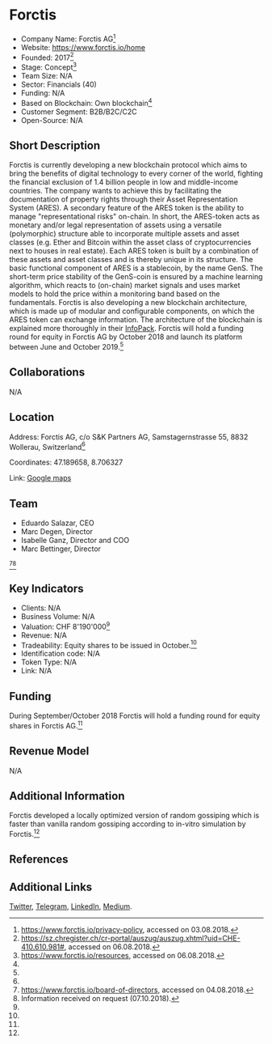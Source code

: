 = Forctis =

*Company Name: Forctis AG<ref name="Privacy">https://www.forctis.io/privacy-policy, accessed on 03.08.2018.</ref>
*Website: https://www.forctis.io/home
*Founded: 2017<ref name="Handelsregister">https://sz.chregister.ch/cr-portal/auszug/auszug.xhtml?uid=CHE-410.610.981#, accessed on 06.08.2018.</ref>
*Stage: Concept<ref name="InfoPack">https://www.forctis.io/resources, accessed on 06.08.2018.</ref>
*Team Size: N/A
*Sector: Financials (40)
*Funding: N/A
*Based on Blockchain: Own blockchain<ref name="InfoPack"/>
*Customer Segment: B2B/B2C/C2C
*Open-Source: N/A

==Short Description==
Forctis is currently developing a new blockchain protocol which aims to bring the benefits of digital technology to every corner of the world, fighting the financial exclusion of 1.4 billion people in low and middle-income countries. The company wants to achieve this by facilitating the documentation of property rights through their Asset Representation System (ARES). A secondary feature of the ARES token is the ability to manage "representational risks" on-chain. In short, the ARES-token acts as monetary and/or legal representation of assets using a versatile (polymorphic) structure able to incorporate multiple assets and asset classes (e.g. Ether and Bitcoin within the asset class of cryptocurrencies next to houses in real estate). Each ARES token is built by a combination of these assets and asset classes and is thereby unique in its structure. The basic functional component of ARES is a stablecoin, by the name GenS. The short-term price stability of the GenS-coin is ensured by a machine learning algorithm, which reacts to (on-chain) market signals and uses market models to hold the price within a monitoring band based on the fundamentals. Forctis is also developing a new blockchain architecture, which is made up of modular and configurable components, on which the ARES token can exchange information. The architecture of the blockchain is explained more thoroughly in their [https://www.forctis.io/resources InfoPack]. Forctis will hold a funding round for equity in Forctis AG by October 2018 and launch its platform between June and October 2019.<ref name="InfoPack"/>

==Collaborations==
N/A

==Location==
Address: Forctis AG, c/o S&K Partners AG, Samstagernstrasse 55, 8832 Wollerau, Switzerland<ref name="Handelsregister"/>

Coordinates: 47.189658, 8.706327

Link: [https://www.google.ch/maps/place/Samstagernstrasse+55,+8832+Wollerau/@47.1896631,8.7041379,17z/data=!3m1!4b1!4m5!3m4!1s0x479ab22264170309:0x2afac4e768f441e2!8m2!3d47.1896631!4d8.7063266 Google maps]

==Team==
*Eduardo Salazar, CEO
*Marc Degen, Director
*Isabelle Ganz, Director and COO
*Marc Bettinger, Director
<ref>https://www.forctis.io/board-of-directors, accessed on 04.08.2018.</ref><ref name="Contact">Information received on request (07.10.2018).</ref>

==Key Indicators==
*Clients: N/A
*Business Volume: N/A
*Valuation: CHF 8'190'000<ref name="Contact"/>
*Revenue: N/A
*Tradeability: Equity shares to be issued in October.<ref name="InfoPack"/>
*Identification code: N/A
*Token Type: N/A
*Link: N/A


==Funding==
During September/October 2018 Forctis will hold a funding round for equity shares in Forctis AG.<ref name="InfoPack"/>

==Revenue Model==
N/A

==Additional Information==
Forctis developed a locally optimized version of random gossiping which is faster than vanilla random gossiping according to in-vitro simulation by Forctis.<ref name="InfoPack"/>

==References==
<references/>

==Additional Links==
[https://twitter.com/forctis_io Twitter], [https://t.me/forctis_io Telegram], [https://www.linkedin.com/company/forctis-io/ LinkedIn], [https://medium.com/@forctis.io Medium].
